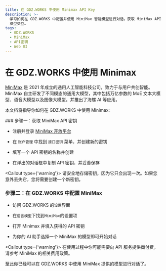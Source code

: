 ```yaml
---
title: 在 GDZ.WORKS 中使用 Minimax API Key
description: >-
  学习如何在 GDZ.WORKS 中配置并使用 MiniMax 智能模型进行对话。获取 MiniMax API 密钥、配置步骤详解，开始与 MiniMax
  模型交互。
tags:
  - GDZ.WORKS
  - MiniMax
  - API密钥
  - Web UI
---
```


# 在 GDZ.WORKS 中使用 Minimax

[MiniMax](https://www.minimaxi.com/) 是 2021 年成立的通用人工智能科技公司，致力于与用户共创智能。MiniMax 自主研发了不同模态的通用大模型，其中包括万亿参数的 MoE 文本大模型、语音大模型以及图像大模型。并推出了海螺 AI 等应用。

本文档将指导你如何在 GDZ.WORKS 中使用 Minimax:

<Steps>
  ### 步骤一：获取 MiniMax API 密钥

  - 注册并登录 [MiniMax 开放平台](https://www.minimaxi.com/platform)

  - 在 `账户管理` 中找到 `接口密钥` 菜单，并创建新的密钥

  - 填写一个 API 密钥的名称并创建

  - 在弹出的对话框中复制 API 密钥，并妥善保存

  <Callout type={'warning'}>
    请安全地存储密钥，因为它只会出现一次。如果您意外丢失它，您将需要创建一个新密钥。
  </Callout>

  ### 步骤二：在 GDZ.WORKS 中配置 MiniMax

  - 访问 GDZ.WORKS 的`设置`界面

  - 在`语言模型`下找到`MiniMax`的设置项

  - 打开 Minimax 并填入获得的 API 密钥

  - 为你的 AI 助手选择一个 MiniMax 的模型即可开始对话

  <Callout type={'warning'}>
    在使用过程中你可能需要向 API 服务提供商付费，请参考 MiniMax 的相关费用政策。
  </Callout>
</Steps>

至此你已经可以在 GDZ.WORKS 中使用 MiniMax 提供的模型进行对话了。
